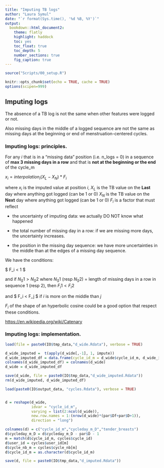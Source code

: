 ```yaml
---
title: "Imputing TB logs"
author: "Laura Symul"
date: "`r format(Sys.time(), '%d %B, %Y')`"
output: 
  bookdown::html_document2: 
    theme: flatly
    highlight: haddock
    toc: yes
    toc_float: true
    toc_depth: 5
    number_sections: true
    fig_caption: true
---
```




```r
source("Scripts/00_setup.R")
```


```r
knitr::opts_chunk$set(echo = TRUE, cache = TRUE)
options(scipen=999)
```


## Imputing logs

The absence of a TB log is not the same when other features were logged or not.

Also missing days in the middle of a logged sequence are not the same as missing days at the beginning or end of menstruation-centered cycles.


### Imputing logs: principles.

For any $i$ that is in a "missing data" position (i.e. n_logs = 0) in a sequence of **max 3 missing days in a row** and that is **not at the beginning or the end** of the cycle_m

$x_i = interpolation_i(X_L - X_N) * F_i$

where $x_i$ is the imputed value at position $i$,
$X_L$ is the TB value on the **Last** day where anything got logged (can be 1 or 0)
$X_N$ is the TB value on the **Next** day where anything got logged (can be 1 or 0)
$F_i$ is a factor that must reflect

* the uncertainty of imputing data: we actually DO NOT know what happened 

* the total number of missing day in a row: if we are missing more days, the uncertainty increases. 

* the position in the missing day sequence: we have more uncertainties in the middle than at the edges of a missing day sequence.

We have the conditions:

$ F_i < 1 $

and if $N_S1 > N_S2$ where $N_S1$ (resp $N_S2$) = length of missing days in a row in sequence 1 (resp 2), then $F_i1 < F_i2$ 

and $ F_i < F_j $ if $i$ is more on the middle than $j$


$F_i$ of the shape of an hyperbolic cosine could be a good option that respect these conditions.

[https://en.wikipedia.org/wiki/Catenary](https://en.wikipedia.org/wiki/Catenary)


### Imputing logs: implementation.

```r

load(file = paste0(IO$tmp_data,"d_wide.Rdata"), verbose = TRUE)

```


```r

d_wide_imputed =  t(apply(d_wide[,-1], 1, impute))
d_wide_imputed_df = data.frame(cycle_id_m = d_wide$cycle_id_m, d_wide_imputed)
colnames(d_wide_imputed_df) = colnames(d_wide)
d_wide = d_wide_imputed_df

save(d_wide, file = paste0(IO$tmp_data,"d_wide_imputed.Rdata"))
rm(d_wide_imputed, d_wide_imputed_df)
```


```r

load(paste0(IO$output_data, "cycles.Rdata"), verbose = TRUE)


d = reshape(d_wide, 
            idvar = "cycle_id_m", 
            varying = list(2:ncol(d_wide)), 
            new.row.names = 1:(nrow(d_wide)*(par$Df+par$D+1)),
            direction = "long")

colnames(d) = c("cycle_id_m","cycleday_m_D","tender_breasts")
d$cycleday_m_D = d$cycleday_m_D - par$D - 1
m = match(d$cycle_id_m, cycles$cycle_id)
d$user_id = cycles$user_id[m]
d$cycle_nb_m = cycles$cycle_nb[m]
d$cycle_id_m = as.character(d$cycle_id_m)
```



```r
save(d, file = paste0(IO$tmp_data,"d_imputed.Rdata"))
```
